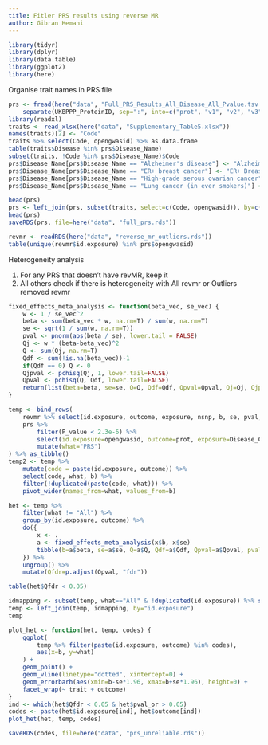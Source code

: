 ```yaml
---
title: Fitler PRS results using reverse MR
author: Gibran Hemani
---
```




```r
library(tidyr)
library(dplyr)
library(data.table)
library(ggplot2)
library(here)
```


Organise trait names in PRS file

```r
prs <- fread(here("data", "Full_PRS_Results_All_Disease_All_Pvalue.tsv.gz")) %>%
    separate(UKBPPP_ProteinID, sep=":", into=c("prot", "v1", "v2", "v3"))
library(readxl)
traits <- read_xlsx(here("data", "Supplementary_Table5.xlsx"))
names(traits)[2] <- "Code"
traits %>% select(Code, opengwasid) %>% as.data.frame
table(traits$Disease %in% prs$Disease_Name)
subset(traits, !Code %in% prs$Disease_Name)$Code
prs$Disease_Name[prs$Disease_Name == "Alzheimer's disease"] <- "Alzheimer’s disease"
prs$Disease_Name[prs$Disease_Name == "ER+ breast cancer"] <- "ER+ Breast cancer"
prs$Disease_Name[prs$Disease_Name == "High-grade serous ovarian cancer"] <- "High grade serous ovarian cancer"
prs$Disease_Name[prs$Disease_Name == "Lung cancer (in ever smokers)"] <- "Lung cancer in ever smokers"

head(prs)
prs <- left_join(prs, subset(traits, select=c(Code, opengwasid)), by=c("Disease_Name" = "Code"))
head(prs)
saveRDS(prs, file=here("data", "full_prs.rds"))
```

```r
revmr <- readRDS(here("data", "reverse_mr_outliers.rds"))
table(unique(revmr$id.exposure) %in% prs$opengwasid)
```


Heterogeneity analysis

1. For any PRS that doesn't have revMR, keep it
2. All others check if there is heterogeneity with All revmr or Outliers removed revmr

```r
fixed_effects_meta_analysis <- function(beta_vec, se_vec) {
    w <- 1 / se_vec^2
    beta <- sum(beta_vec * w, na.rm=T) / sum(w, na.rm=T)
    se <- sqrt(1 / sum(w, na.rm=T))
    pval <- pnorm(abs(beta / se), lower.tail = FALSE)
    Qj <- w * (beta-beta_vec)^2
    Q <- sum(Qj, na.rm=T)
    Qdf <- sum(!is.na(beta_vec))-1
    if(Qdf == 0) Q <- 0
    Qjpval <- pchisq(Qj, 1, lower.tail=FALSE)
    Qpval <- pchisq(Q, Qdf, lower.tail=FALSE)
    return(list(beta=beta, se=se, Q=Q, Qdf=Qdf, Qpval=Qpval, Qj=Qj, Qjpval=Qjpval))
}
```

```r
temp <- bind_rows(
    revmr %>% select(id.exposure, outcome, exposure, nsnp, b, se, pval, what),
    prs %>% 
        filter(P_value < 2.3e-6) %>%
        select(id.exposure=opengwasid, outcome=prot, exposure=Disease_Code, b=Estimate, se=Std_Error, pval=P_value) %>%
        mutate(what="PRS")
) %>% as_tibble()
temp2 <- temp %>% 
    mutate(code = paste(id.exposure, outcome)) %>% 
    select(code, what, b) %>%
    filter(!duplicated(paste(code, what))) %>%
    pivot_wider(names_from=what, values_from=b)

het <- temp %>% 
    filter(what != "All") %>%
    group_by(id.exposure, outcome) %>%
    do({
        x <- .
        a <- fixed_effects_meta_analysis(x$b, x$se)
        tibble(b=a$beta, se=a$se, Q=a$Q, Qdf=a$Qdf, Qpval=a$Qpval, pval_or = x$pval[x$what=="Outliers removed"][1])
    }) %>%
    ungroup() %>%
    mutate(Qfdr=p.adjust(Qpval, "fdr"))

table(het$Qfdr < 0.05)
```

```r
idmapping <- subset(temp, what=="All" & !duplicated(id.exposure)) %>% select(id.exposure, trait=exposure)
temp <- left_join(temp, idmapping, by="id.exposure")
temp
```

```r

plot_het <- function(het, temp, codes) {
    ggplot(
        temp %>% filter(paste(id.exposure, outcome) %in% codes),
        aes(x=b, y=what)
    ) +
    geom_point() +
    geom_vline(linetype="dotted", xintercept=0) +
    geom_errorbarh(aes(xmin=b-se*1.96, xmax=b+se*1.96), height=0) +
    facet_wrap(~ trait + outcome)
}
ind <- which(het$Qfdr < 0.05 & het$pval_or > 0.05)
codes <- paste(het$id.exposure[ind], het$outcome[ind])
plot_het(het, temp, codes)
```

```r
saveRDS(codes, file=here("data", "prs_unreliable.rds"))
```
